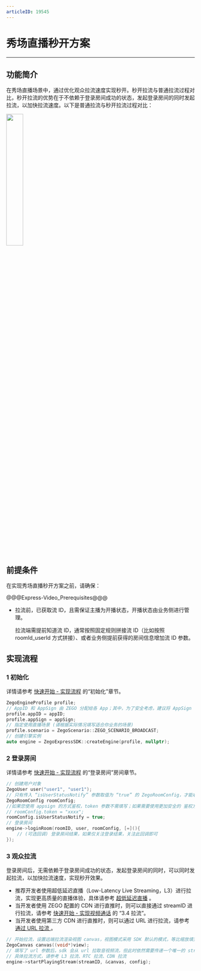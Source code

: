 ```yaml
---
articleID: 19545
---
```

# 秀场直播秒开方案

- - -

## 功能简介

在秀场直播场景中，通过优化观众拉流速度实现秒开。秒开拉流与普通拉流过程对比，秒开拉流的优势在于不依赖于登录房间成功的状态，发起登录房间的同时发起拉流，以加快拉流速度。以下是普通拉流与秒开拉流过程对比：

<img src="/Pics/Common/ZegoExpressEngine/Second_opening_scheme.png" width=30% >


## 前提条件

在实现秀场直播秒开方案之前，请确保：

@@@Express-Video_Prerequisites@@@
- 拉流前，已获取流 ID，且需保证主播为开播状态，开播状态由业务侧进行管理。
  <div class="mk-hint">

  拉流端需提前知道流 ID，通常按照固定规则拼接流 ID（比如按照 roomId_userId 方式拼接）、或者业务侧提前获得的房间信息增加流 ID 参数。
   </div>



## 实现流程

### 1 初始化

详情请参考 [快速开始 - 实现流程](!Integration/Solution_Implementation#CreateEngine) 的“初始化”章节。

```C++
ZegoEngineProfile profile;
// AppID 和 AppSign 由 ZEGO 分配给各 App；其中，为了安全考虑，建议将 AppSign 存储在 App 的业务后台，需要使用时从后台获取
profile.appID = appID;
profile.appSign = appSign;
// 指定使用直播场景 (请根据实际情况填写适合你业务的场景)
profile.scenario = ZegoScenario::ZEGO_SCENARIO_BROADCAST;
// 创建引擎实例
auto engine = ZegoExpressSDK::createEngine(profile, nullptr);
```

### 2 登录房间

详情请参考 [快速开始 - 实现流程](!Integration/Solution_Implementation#createroom) 的“登录房间”房间章节。

```C++
// 创建用户对象
ZegoUser user("user1", "user1");
// 只有传入 “isUserStatusNotify” 参数取值为 “true” 的 ZegoRoomConfig，才能收到 onRoomUserUpdate 回调。
ZegoRoomConfig roomConfig;
//如果您使用 appsign 的方式鉴权，token 参数不需填写；如果需要使用更加安全的 鉴权方式： token 鉴权，请参考[如何从 AppSign 鉴权升级为 Token 鉴权](https://doc-zh.zego.im/faq/token_upgrade?product=ExpressVideo&platform=all)
// roomConfig.token = "xxxx";
roomConfig.isUserStatusNotify = true;
// 登录房间
engine->loginRoom(roomID, user, roomConfig, [=](){
    // (可选回调) 登录房间结果，如果仅关注登录结果，关注此回调即可
});
```

### 3 观众拉流

登录房间后，无需依赖于登录房间成功的状态，发起登录房间的同时，可以同时发起拉流，以加快拉流速度，实现秒开效果。

<div class="mk-hint">


- 推荐开发者使用超低延迟直播（Low-Latency Live Streaming，L3）进行拉流，实现更高质量的直播体验，具体请参考 [超低延迟直播](!Publisher_Player_Advanced/Low_Latency_Live#3) 。
- 当开发者使用 ZEGO 配置的 CDN 进行直推时，则可以直接通过 streamID 进行拉流，请参考 [快速开始 - 实现视频通话](!Integration/Solution_Implementation#3_4) 的 “3.4 拉流”。
- 当开发者使用第三方 CDN 进行直推时，则可以通过 URL 进行拉流，请参考 [通过 URL 拉流 ](!Publisher_Player_Advanced/PlayingStreamByCDN)。
</div>


```c++
// 开始拉流，设置远端拉流渲染视图 canvas，视图模式采用 SDK 默认的模式，等比缩放填充整个 View
ZegoCanvas canvas((void*)view);
// 填写了 url 参数后，sdk 会从 url 拉取音视频流，但此时依然需要传递一个唯一的 streamID 到 SDK，SDK 内部会以该 streamID 标识这条流
// 具体拉流方式，请参考 L3 拉流、RTC 拉流、CDN 拉流
engine->startPlayingStream(streamID, &canvas, config);
```

